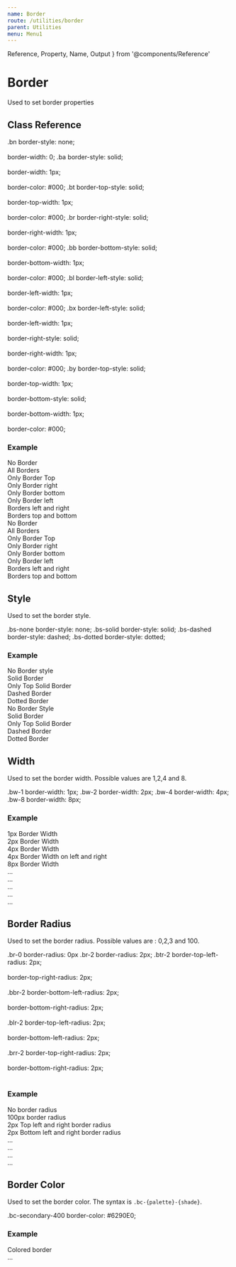 ```yaml
---
name: Border
route: /utilities/border
parent: Utilities
menu: Menu1
---
```


  Reference,
  Property,
  Name,
  Output
} from '@components/Reference'


# Border

Used to set border properties

## Class Reference

<Reference>
    <Property>
        <Name>.bn</Name>
        <Output>border-style: none; <br /><br />
                border-width: 0;
        </Output>
    </Property>
    <Property>
        <Name>.ba</Name>
        <Output>border-style: solid; <br /><br />
                border-width: 1px; <br /> <br />
                border-color: #000;
        </Output>
    </Property>
    <Property>
        <Name>.bt</Name>
        <Output>border-top-style: solid; <br /><br />
                border-top-width: 1px; <br /> <br />
                border-color: #000;
        </Output>
    </Property>
    <Property>
        <Name>.br</Name>
        <Output>border-right-style: solid; <br /><br />
                border-right-width: 1px; <br /> <br />
                border-color: #000;
        </Output>
    </Property>
    <Property>
        <Name>.bb</Name>
        <Output>border-bottom-style: solid; <br /><br />
                border-bottom-width: 1px; <br /> <br />
                border-color: #000;
        </Output>
    </Property>
    <Property>
        <Name>.bl</Name>
        <Output>border-left-style: solid; <br /><br />
                border-left-width: 1px; <br /> <br />
                border-color: #000;
        </Output>
    </Property>
    <Property>
        <Name>.bx</Name>
        <Output>border-left-style: solid; <br /><br />
                border-left-width: 1px; <br /> <br />
                border-right-style: solid; <br /><br />
                border-right-width: 1px; <br /> <br />
                border-color: #000;
        </Output>
    </Property>
    <Property>
        <Name>.by</Name>
        <Output>border-top-style: solid; <br /><br />
                border-top-width: 1px; <br /> <br />
                border-bottom-style: solid; <br /><br />
                border-bottom-width: 1px; <br /> <br />
                border-color: #000;
        </Output>
    </Property>
</Reference>

### Example
<Sandbox>
  <Sandbox.Preview>
    <div className="d-inline-block ta-center flex flex-start flex-between flex-wrap" style={{
        width: '600px'
    }}>
      <div className="bn bg-primary-400 flex flex-middle p-4 mx-4 my-4">No Border</div>
      <div className="ba bg-primary-400 flex flex-middle p-4 mx-4 my-4">All Borders</div>
      <div className="bt bg-primary-400 flex flex-middle p-4 mx-4 my-4">Only Border Top</div>
      <div className="br bg-primary-400 flex flex-middle p-4 mx-4 my-4">Only Border right</div>
      <div className="bb bg-primary-400 flex flex-middle p-4 mx-4 my-4">Only Border bottom</div>
      <div className="bl bg-primary-400 flex flex-middle p-4 mx-4 my-4">Only Border left</div>
      <div className="bx bg-primary-400 flex flex-middle p-4 mx-4 my-4">Borders left and right</div>
      <div className="by bg-primary-400 flex flex-middle p-4 mx-4 my-4">Borders top and bottom</div>
    </div>
  </Sandbox.Preview>
  <Sandbox.Code>
    <div className="bn">No Border</div>
      <div className="ba">All Borders</div>
      <div className="bt">Only Border Top</div>
      <div className="br">Only Border right</div>
      <div className="bb">Only Border bottom</div>
      <div className="bl">Only Border left</div>
      <div className="bx">Borders left and right</div>
      <div className="by">Borders top and bottom</div>
  </Sandbox.Code>
</Sandbox>

## Style
Used to set the border style.

<Reference>
    <Property>
        <Name>.bs-none</Name>
        <Output>border-style: none;
        </Output>
    </Property>
    <Property>
        <Name>.bs-solid</Name>
        <Output>border-style: solid;
        </Output>
    </Property>
    <Property>
        <Name>.bs-dashed</Name>
        <Output>border-style: dashed;
        </Output>
    </Property>
    <Property>
        <Name>.bs-dotted</Name>
        <Output>border-style: dotted;
        </Output>
    </Property>
</Reference>

### Example
<Sandbox>
  <Sandbox.Preview>
    <div className="d-inline-block ta-center flex flex-start flex-around" style={{
        width: '600px'
    }}>
      <div className="ba bs-none bg-primary-400 flex flex-middle p-4 mx-4">No Border style</div>
      <div className="ba bs-solid bg-primary-400 flex flex-middle p-4 mx-4">Solid Border</div>
      <div className="bt bs-solid bg-primary-400 flex flex-middle p-4 mx-4">Only Top Solid Border</div>
      <div className="ba bs-dashed bg-primary-400 flex flex-middle p-4 mx-4">Dashed Border</div>
      <div className="ba bs-dotted bg-primary-400 flex flex-middle p-4 mx-4">Dotted Border</div>
    </div>
  </Sandbox.Preview>
  <Sandbox.Code>
    <div className="bs-none">No Border Style</div>
      <div className="ba bs-solid">Solid Border</div>
      <div className="bt bs-solid">Only Top Solid Border</div>
      <div className="ba bs-dashed">Dashed Border</div>
      <div className="ba bs-dotted">Dotted Border</div>
  </Sandbox.Code>
</Sandbox>


## Width
Used to set the border width. Possible values are 1,2,4 and 8.

<Reference>
    <Property>
        <Name>.bw-1</Name>
        <Output>border-width: 1px;
        </Output>
    </Property>
    <Property>
        <Name>.bw-2</Name>
        <Output>border-width: 2px;
        </Output>
    </Property>
    <Property>
        <Name>.bw-4</Name>
        <Output>border-width: 4px;
        </Output>
    </Property>
    <Property>
        <Name>.bw-8</Name>
        <Output>border-width: 8px;
        </Output>
    </Property>
</Reference>

### Example
<Sandbox>
  <Sandbox.Preview>
    <div className="d-inline-block ta-center flex flex-start flex-around" style={{
        width: '600px'
    }}>
      <div className="ba bw-1 bg-primary-400 flex flex-middle p-4 mx-4">1px Border Width</div>
      <div className="ba bw-2 bg-primary-400 flex flex-middle p-4 mx-4">2px Border Width</div>
      <div className="ba bw-4 bg-primary-400 flex flex-middle p-4 mx-4">4px Border Width</div>
      <div className="bx bw-4 bg-primary-400 flex flex-middle p-4 mx-4">4px Border Width on left and right</div>
      <div className="ba bw-8 bg-primary-400 flex flex-middle p-4 mx-4">8px Border Width</div>
    </div>
  </Sandbox.Preview>
  <Sandbox.Code>
    <div className="ba bw-1">...</div>
      <div className="ba bw-2">...</div>
      <div className="ba bw-4">...</div>
      <div className="bx bw-4">...</div>
      <div className="ba bw-8">...</div>
  </Sandbox.Code>
</Sandbox>

## Border Radius
Used to set the border radius. Possible values are : 0,2,3 and 100.

<Reference>
    <Property>
        <Name>.br-0</Name>
        <Output>border-radius: 0px
        </Output>
    </Property>
    <Property>
        <Name>.br-2</Name>
        <Output>border-radius: 2px;
        </Output>
    </Property>
    <Property>
        <Name>.btr-2</Name>
        <Output>border-top-left-radius: 2px;<br /> <br />
                border-top-right-radius: 2px;<br /> <br />
        </Output>
    </Property>
    <Property>
        <Name>.bbr-2</Name>
        <Output>border-bottom-left-radius: 2px;<br /> <br />
                border-bottom-right-radius: 2px;<br /> <br />
        </Output>
    </Property>
    <Property>
        <Name>.blr-2</Name>
        <Output>border-top-left-radius: 2px;<br /> <br />
                border-bottom-left-radius: 2px;<br /> <br />
        </Output>
    </Property>
    <Property>
        <Name>.brr-2</Name>
        <Output>border-top-right-radius: 2px;<br /> <br />
                border-bottom-right-radius: 2px;<br /> <br />
        </Output>
    </Property>
</Reference>

### Example
<Sandbox>
  <Sandbox.Preview>
    <div className="d-inline-block ta-center flex flex-start flex-around" style={{
        width: '600px'
    }}>
      <div className="ba br-0 bg-primary-400 flex flex-middle p-4 mx-4">No border radius</div>
      <div className="ba br-100 bg-primary-400 flex flex-middle p-4 mx-4">100px border radius</div>
      <div className="ba btr-2 bg-primary-400 flex flex-middle p-4 mx-4">2px Top left and right border radius</div>
      <div className="ba bbr-2 bg-primary-400 flex flex-middle p-4 mx-4">2px Bottom left and right border radius</div>
    </div>
  </Sandbox.Preview>
  <Sandbox.Code>
    <div className="ba br-0">...</div>
      <div className="ba br-100">...</div>
      <div className="ba btr-2">...</div>
      <div className="ba bbr-2">...</div>
  </Sandbox.Code>
</Sandbox>

## Border Color
Used to set the border color. The syntax is `.bc-{palette}-{shade}`.

<Reference>
    <Property>
        <Name>.bc-secondary-400</Name>
        <Output>border-color: #6290E0;
        </Output>
    </Property>

</Reference>

### Example
<Sandbox>
  <Sandbox.Preview>
    <div className="d-inline-block ta-center flex flex-start" style={{
        width: '600px'
    }}>
      <div className="ba bc-secondary-400 bg-neutral-100 flex flex-middle p-4 mx-4">Colored border</div>
    </div>
  </Sandbox.Preview>
  <Sandbox.Code>
    <div className="ba bc-secondary-400">...</div>
  </Sandbox.Code>
</Sandbox>